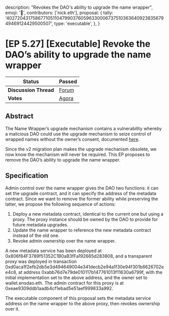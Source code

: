   description: "Revokes the DAO's ability to upgrade the name wrapper",
  emoji: '📖',
  contributors: ['nick.eth'],
  proposal: {
    tally:
      '40272043175867710511047990376059633000673751036364092383567949469124429500507',
    type: 'executable',
  },
}

# [EP 5.27] [Executable] Revoke the DAO’s ability to upgrade the name wrapper

| **Status**            | Passed                                                                                                                    |
| --------------------- | ------------------------------------------------------------------------------------------------------------------------- |
| **Discussion Thread** | [Forum](https://discuss.ens.domains/t/ep-5-27-executable-revoke-the-daos-ability-to-upgrade-the-name-wrapper/19920)       |
| **Votes**             | [Agora](https://agora.ensdao.org/proposals/40272043175867710511047990376059633000673751036364092383567949469124429500507) |

## Abstract

The Name Wrapper’s upgrade mechanism contains a vulnerability whereby a malicious DAO could use the upgrade mechanism to seize control of wrapped names without the owner’s consent, documented [here](https://discuss.ens.domains/t/security-advisory-a-malicious-dao-update-could-reduce-the-registration-duration-of-registered-eth-2lds/17576/1).

Since the v2 migration plan makes the upgrade mechanism obsolete, we now know the mechanism will never be required. This EP proposes to remove the DAO’s ability to upgrade the name wrapper.

## Specification

Admin control over the name wrapper gives the DAO two functions: it can set the upgrade contract, and it can specify the address of the metadata contract. Since we want to remove the former ability while preserving the latter, we propose the following sequence of actions:

1. Deploy a new metadata contract, identical to the current one but using a proxy. The proxy instance should be owned by the DAO to provide for future metadata upgrades.
2. Update the name wrapper to reference the new metadata contract instead of the old one.
3. Revoke admin ownership over the name wrapper.

A new metadata service has been deployed at 0x806f84F3789f51352C1B0aB3fFa192665d283808, and a transparent proxy was deployed in transaction 0xd0aca1f2efb2db5e3d494649004e341decb2e94a1f30e94f301b6626702ee4c8, at address 0xabb76d7e79de010117b147761013f11630a6799f, with the initial implementation set to the above address, and the owner set to wallet.ensdao.eth. The admin contract for this proxy is at 0xeae9309ddb1aadb4cf1ebad5e51aef999833a992.

The executable component of this proposal sets the metadata service address on the name wrapper to the above proxy, then revokes ownership over it.
